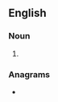 ==English==

===Noun===
{{head|en|noun form}}

# {{plural of|en|overpair}}

===Anagrams===
* {{anagrams|en|a=aeioprrsv|vaporiser}}